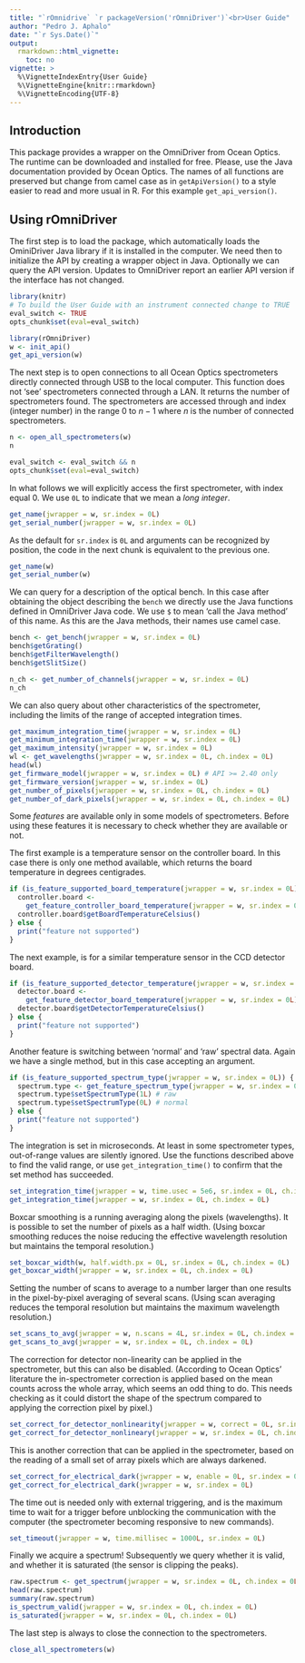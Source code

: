 ```yaml
---
title: "`rOmnidrive` `r packageVersion('rOmniDriver')`<br>User Guide"
author: "Pedro J. Aphalo"
date: "`r Sys.Date()`"
output: 
  rmarkdown::html_vignette:
    toc: no
vignette: >
  %\VignetteIndexEntry{User Guide}
  %\VignetteEngine{knitr::rmarkdown}
  %\VignetteEncoding{UTF-8}
---
```


## Introduction

This package provides a wrapper on the OmniDriver from Ocean Optics. The 
runtime can be downloaded and installed for free. Please, use the Java
documentation provided by Ocean Optics. The names of all functions are
preserved but change from camel case as in `getApiVersion()` to a style
easier to read and more usual in R. For this example `get_api_version()`.

## Using rOmniDriver

The first step is to load the package, which automatically loads the 
OminiDriver Java library if it is installed in the computer.
We need then to initialize the API by creating a wrapper object in Java.
Optionally we can query the API version. Updates to OmniDriver
report an earlier API version if the interface has not changed.

```r
library(knitr)
# To build the User Guide with an instrument connected change to TRUE
eval_switch <- TRUE
opts_chunk$set(eval=eval_switch)
```

```r
library(rOmniDriver)
w <- init_api()
get_api_version(w)
```

The next step is to open connections to all Ocean Optics spectrometers
directly connected through USB to the local computer. This function does
not 'see' spectrometers connected through a LAN. It returns the number of
spectrometers found. The spectrometers are accessed through and index 
(integer number) in the range 0 to $n - 1$ where $n$ is the number
of connected spectrometers.

```r
n <- open_all_spectrometers(w)
n
```

```r
eval_switch <- eval_switch && n
opts_chunk$set(eval=eval_switch)
```

In what follows we will explicitly access the first spectrometer, with
index equal 0. We use `0L` to indicate that we mean a _long integer_.

```r
get_name(jwrapper = w, sr.index = 0L)
get_serial_number(jwrapper = w, sr.index = 0L)
```

As the default for `sr.index` is `0L` and arguments can be recognized by
position, the code in the next chunk is equivalent to the previous one.

```r
get_name(w)
get_serial_number(w)
```

We can query for a description of the optical bench. In this case after
obtaining the object describing the `bench` we directly use the Java
functions defined in OmniDriver Java code. We use `$` to mean 'call the
Java method' of this name. As this are the Java methods, their names use
camel case.

```r
bench <- get_bench(jwrapper = w, sr.index = 0L)
bench$getGrating()
bench$getFilterWavelength()
bench$getSlitSize()
```

```r
n_ch <- get_number_of_channels(jwrapper = w, sr.index = 0L)
n_ch
```

We can also query about other characteristics of the spectrometer, including
the limits of the range of accepted integration times.

```r
get_maximum_integration_time(jwrapper = w, sr.index = 0L)
get_minimum_integration_time(jwrapper = w, sr.index = 0L)
get_maximum_intensity(jwrapper = w, sr.index = 0L)
wl <- get_wavelengths(jwrapper = w, sr.index = 0L, ch.index = 0L)
head(wl)
get_firmware_model(jwrapper = w, sr.index = 0L) # API >= 2.40 only
get_firmware_version(jwrapper = w, sr.index = 0L)
get_number_of_pixels(jwrapper = w, sr.index = 0L, ch.index = 0L)
get_number_of_dark_pixels(jwrapper = w, sr.index = 0L, ch.index = 0L)
```

Some _features_ are available only in some models of spectrometers. Before
using these features it is necessary to check whether they are available or
not.

The first example is a temperature sensor on the controller board. In this
case there is only one method available, which returns the board temperature
in degrees centigrades.

```r
if (is_feature_supported_board_temperature(jwrapper = w, sr.index = 0L)) {
  controller.board <- 
    get_feature_controller_board_temperature(jwrapper = w, sr.index = 0L)
  controller.board$getBoardTemperatureCelsius()
} else {
  print("feature not supported")
}
```


The next example, is for a similar temperature sensor in the CCD detector
board. 

```r
if (is_feature_supported_detector_temperature(jwrapper = w, sr.index = 0L)) {
  detector.board <- 
    get_feature_detector_board_temperature(jwrapper = w, sr.index = 0L)
  detector.board$getDetectorTemperatureCelsius()
} else {
  print("feature not supported")
}
```

Another feature is switching between 'normal' and 'raw' spectral data. Again
we have a single method, but in this case accepting an argument.

```r
if (is_feature_supported_spectrum_type(jwrapper = w, sr.index = 0L)) {
  spectrum.type <- get_feature_spectrum_type(jwrapper = w, sr.index = 0L)
  spectrum.type$setSpectrumType(1L) # raw
  spectrum.type$setSpectrumType(0L) # normal
} else {
  print("feature not supported")
}
```

The integration is set in microseconds. At least in some spectrometer
types, out-of-range values are silently ignored. Use the functions
described above to find the valid range, or use `get_integration_time()`
to confirm that the set method has succeeded.

```r
set_integration_time(jwrapper = w, time.usec = 5e6, sr.index = 0L, ch.index = 0L)
get_integration_time(jwrapper = w, sr.index = 0L, ch.index = 0L)
```

Boxcar smoothing is a running averaging along the pixels (wavelengths). It is
possible to set the number of pixels as a half width. (Using boxcar smoothing
reduces the noise reducing the effective wavelength resolution but maintains
the temporal resolution.)

```r
set_boxcar_width(w, half.width.px = 0L, sr.index = 0L, ch.index = 0L)
get_boxcar_width(jwrapper = w, sr.index = 0L, ch.index = 0L)
```

Setting the number of scans to average to a number larger than one results
in the pixel-by-pixel averaging of several scans. (Using scan averaging
reduces the temporal resolution but maintains the maximum wavelength
resolution.)

```r
set_scans_to_avg(jwrapper = w, n.scans = 4L, sr.index = 0L, ch.index = 0L)
get_scans_to_avg(jwrapper = w, sr.index = 0L, ch.index = 0L)
```

The correction for detector non-linearity can be applied in the spectrometer, 
but this can also be disabled. (According to Ocean Optics' literature the
in-spectrometer correction is applied based on the mean counts across the
whole array, which seems an odd thing to do. This needs checking as it
could distort the shape of the spectrum compared to applying the correction
pixel by pixel.)

```r
set_correct_for_detector_nonlinearity(jwrapper = w, correct = 0L, sr.index = 0L, ch.index = 0L)
get_correct_for_detector_nonlineary(jwrapper = w, sr.index = 0L, ch.index = 0L)
```

This is another correction that can be applied in the spectrometer, based
on the reading of a small set of array pixels which are always darkened.

```r
set_correct_for_electrical_dark(jwrapper = w, enable = 0L, sr.index = 0L)
get_correct_for_electrical_dark(jwrapper = w, sr.index = 0L)
```

The time out is needed only with external triggering, and is the maximum
time to wait for a trigger before unblocking the communication with the
computer (the spectrometer becoming responsive to new commands).

```r
set_timeout(jwrapper = w, time.millisec = 1000L, sr.index = 0L)
```

Finally we acquire a spectrum! Subsequently we query whether it is valid,
and whether it is saturated (the sensor is clipping the peaks).

```r
raw.spectrum <- get_spectrum(jwrapper = w, sr.index = 0L, ch.index = 0L)
head(raw.spectrum)
summary(raw.spectrum)
is_spectrum_valid(jwrapper = w, sr.index = 0L, ch.index = 0L)
is_saturated(jwrapper = w, sr.index = 0L, ch.index = 0L)
```

The last step is always to close the connection to the spectrometers.

```r
close_all_spectrometers(w)
```

